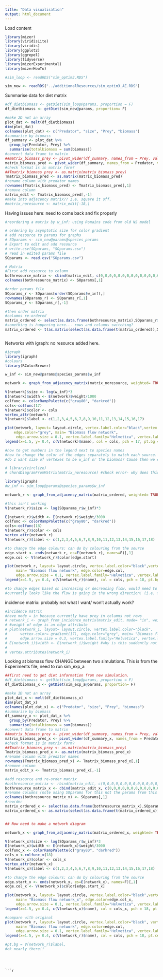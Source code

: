 ```yaml
---
title: "Data visualisation"
output: html_document
---
```


Load content
```r
library(mizer)
library(viridisLite)
library(viridis)
library(ggplot2)
library(ggrepel)
library(tidyverse)
library(mizerExperimental)
library(mizerHowTo)

#sim_loop <- readRDS("sim_optim3.RDS")

sim_new <- readRDS("../additionalResources/sim_optim3_AE.RDS")
```

Summarise data for diet matrix

```r
#df_dietbiomass <- getDiet(sim_loop@params, proportion = F)
df_dietbiomass <- getDiet(sim_new@params, proportion= F)

#make 2D not an array
plot_dat <- melt(df_dietbiomass)
dim(plot_dat)
colnames(plot_dat) <- c("Predator", "size", "Prey", "biomass")
#summarise by biomass
df_summary <- plot_dat %>% 
  group_by(Predator, Prey) %>% 
  summarise(totalbiomass = sum(biomass))
#convert data frame to matrix
##matrix_biomass_prey <- pivot_wider(df_summary, names_from = Prey, values_from = totalbiomass)
matrix_biomass_pred <- pivot_wider(df_summary, names_from = Predator, values_from = totalbiomass)
#check format is in matrix form?
##Tmatrix_biomass_prey <- as.matrix(matrix_biomass_prey)
Tmatrix_biomass_pred <- as.matrix(matrix_biomass_pred)
#rename column with predator names
rownames(Tmatrix_biomass_pred) <- Tmatrix_biomass_pred[,1]
#remove column
matrix_edit <- Tmatrix_biomass_pred[,-1] 
#make into adjacency matrix?? I.e. square it off.
#matrix_noresource <- matrix_edit[-18,]

```


Having issues here: need to come back and fix properly
```r
#reordering a matrix by w_inf: using Romains code from old NS model 

# ordering by asymptotic size for color gradient
# add resource to params for graphs
# SOparams <- sim_new@params@species_params
# Export to edit and add resource
# write.csv(SOparams, "SOparams.csv")
# read in edited params file
SOparams <- read.csv("SOparams.csv")

# Matrix
#First add resource to column
bothresource_matrix <- cbind(matrix_edit, c(0,0,0,0,0,0,0,0,0,0,0,0,0,0,0,0,0,0))
colnames(bothresource_matrix) <- SOparams[,1]

#order params file
SOparams_r <- SOparams[order(SOparams$w_inf),]
rownames(SOparams_r) <- SOparams_r[,1]
SOparams_r <- SOparams_r[,-1]

#then order matrix
#columns re-ordered
matrix_ordered <- select(as.data.frame(bothresource_matrix),SOparams_r$species)
#something is happening here... rows and columns switching?
matrix_ordered <- t(as.matrix(select(as.data.frame(t(matrix_ordered)),SOparams_r$species)))



```



Networks with igraph: no resource added here.

```r
#igraph
library(igraph)
#colours
library(RColorBrewer)

w_inf <- sim_new@params@species_params$w_inf

network <- graph_from_adjacency_matrix(matrix_noresource, weighted= TRUE, mode= "directed")

V(network)$size <- log(w_inf)*3
E(network)$width <- E(network)$weight/1000
colfunc <- colorRampPalette(c("gray80", "darkred"))
cols<-colfunc(17)
V(network)$color <- cols
vertex_attr(network)
V(network)$label <- c(1,2,3,4,5,6,7,8,9,10,11,12,13,14,15,16,17)

plot(network, layout= layout.circle, vertex.label.color="black",vertex.label.cex=0.6,
    edge.color="grey", main= "Biomass flow network", 
     edge.arrow.size = 0.1, vertex.label.family="Helvetica", vertex.label.dist= 0, vertex.label.degree= pi/2, edge.curved=.1)
legend(x=1.5, y= 0.4, c(V(network)$name), col = cols, pch = 17, pt.bg = V(network)$label, pt.cex =0.5, cex = 0.6, bty = "n", ncol=2)

#how to get numbers in the legend next to species names
#how to change the color of the edges separately to match each source.
#do I want size of vertexes to be w_inf or the biomass? Cause then we can look at biomass change....

# library(circlize)
# chordDiagramFromMatrix(matrix_noresource) #check error- why does this not work

```


```r
library(igraph)
#w_inf <- sim_loop@params@species_params$w_inf

network_r <- graph_from_adjacency_matrix(matrix_ordered, weighted= TRUE, mode= "directed")

#this isn't working
V(network_r)$size <- log(SOparams_r$w_inf)*3

E(network_r)$width <- E(network_r)$weight/3000
colfunc <- colorRampPalette(c("gray80", "darkred"))
cols<-colfunc(18)
V(network_r)$color <- cols
vertex_attr(network_r)
V(network_r)$label <- c(1,2,3,4,5,6,7,8,9,10,11,12,13,14,15,16,17,18)

#to change the edge colours: can do by colouring from the source 
edge.start <- ends(network_r, es=E(network_r), names=F)[,1]
edge.col <- V(network_r)$color[edge.start]

plot(network_r, layout= layout.circle, vertex.label.color="black",vertex.label.cex=0.6,
     main= "Biomass flow network", edge.color=edge.col,
     edge.arrow.size = 0.1, vertex.label.family="Helvetica", vertex.label.dist= 0, vertex.label.degree= pi/2, edge.curved=.1)
legend(x=1.5, y= 0.4, c(V(network_r)$name), col = cols, pch = 18, pt.bg = V(network_r)$label, pt.cex =0.5, cex = 0.6, bty = "n", ncol=2)

#to change edges based on increasing or decreasing flow, would need to add a new attribute probably.
#currently looks like the flow is going in the wrong direction! (i.e. from predator to prey). Need to redo the data summaru to get the opposite matrix format (prey in rows?)

```



incidence matrix: probably not what I want/ won't actually work?
```r
#incidence matrix
#have mode = in because currently have prey in columns not rows
# network_i <- graph_from_incidence_matrix(matrix_edit, mode= "in", weighted= TRUE, directed = TRUE)
# #weight of edge is an edge attribute
# plot(network_i, layout= layout.circle, vertex.label.color="black", 
#      vertex.color= gradient(17), edge.color="grey", main= "Biomass flow network",
#      edge.arrow.size = 0.3, vertex.label.family="Helvetica", vertex.label.dist= 2, vertex.label.degree= pi/2) 
# E(network_i)$width <- E(network_i)$weight #why is this suddently not working
# 
# vertex.attributes(network_i)
```

Looking at biomass flow CHANGE between two simulations. This is from the Experiments file, need to run sim_exp_a

```r
##first need to get diet information from new simulation.
#df_dietbiomass <- getDiet(sim_loop@params, proportion = F)
df_dietbiomass_x <- getDiet(sim_exp_a@params, proportion= F)

#make 2D not an array
plot_dat_x <- melt(df_dietbiomass_x)
dim(plot_dat_x)
colnames(plot_dat_x) <- c("Predator", "size", "Prey", "biomass")
#summarise by biomass
df_summary_x <- plot_dat_x %>% 
  group_by(Predator, Prey) %>% 
  summarise(totalbiomass = sum(biomass))
#convert data frame to matrix
##matrix_biomass_prey <- pivot_wider(df_summary, names_from = Prey, values_from = totalbiomass)
matrix_biomass_pred_x <- pivot_wider(df_summary_x, names_from = Predator, values_from = totalbiomass)
#check format is in matrix form?
##Tmatrix_biomass_prey <- as.matrix(matrix_biomass_prey)
Tmatrix_biomass_pred_x <- as.matrix(matrix_biomass_pred_x)
#rename column with predator names
rownames(Tmatrix_biomass_pred_x) <- Tmatrix_biomass_pred_x[,1]
#remove column
matrix_edit_x <- Tmatrix_biomass_pred_x[,-1] 

#add resource and re-order matrix
#bothresource_matrix <- rbind(matrix_edit, c(0,0,0,0,0,0,0,0,0,0,0,0,0,0,0,0,0,0))
bothresource_matrix_x <- cbind(matrix_edit_x, c(0,0,0,0,0,0,0,0,0,0,0,0,0,0,0,0,0,0))
#rename columns (note using SOparams for this not the params from this model- doesn't matter if just using the names)
colnames(bothresource_matrix_x) <- SOparams[,1]
#reorder
matrix_ordered_x <- select(as.data.frame(bothresource_matrix_x),SOparams_r$species)
matrix_ordered_x <- as.matrix(select(as.data.frame(t(matrix_ordered_x)),SOparams_r$species))


## Now need to make a network diagram

network_x <- graph_from_adjacency_matrix(matrix_ordered_x, weighted= TRUE, mode= "directed")

V(network_x)$size <- log(SOparams_r$w_inf)*3
E(network_x)$width <- E(network_x)$weight/3000
colfunc_x <- colorRampPalette(c("gray80", "darkred"))
cols_x <-colfunc_x(18)
V(network_x)$color <- cols_x
vertex_attr(network_x)
V(network_x)$label <- c(1,2,3,4,5,6,7,8,9,10,11,12,13,14,15,16,17,18)

#to change the edge colours: can do by colouring from the source 
edge.start_x <- ends(network_x, es=E(network_x), names=F)[,1]
edge.col_x <- V(network_x)$color[edge.start_x]

plot(network_x, layout= layout.circle, vertex.label.color="black",vertex.label.cex=0.8,
     main= "Biomass flow network_x", edge.color=edge.col_x,
     edge.arrow.size = 0.1, vertex.label.family="Helvetica", vertex.label.dist= 0, vertex.label.degree= pi/2, edge.curved=.1)
legend(x=1.5, y= 0.4, c(V(network_x)$name), col = cols_x, pch = 18, pt.cex =0.5, cex = 0.6, bty = "n", ncol=2)

#compare with original 
plot(network_r, layout= layout.circle, vertex.label.color="black", vertex.label.cex=0.8,
     main= "Biomass flow network", edge.color=edge.col,
     edge.arrow.size = 0.1, vertex.label.family="Helvetica", vertex.label.dist= 0, vertex.label.degree= pi/2, edge.curved=.1)
legend(x=1.5, y= 0.4, c(V(network_r)$name), col = cols, pch = 18, pt.cex =0.5, cex = 0.6, bty = "n", ncol=2)

#pt.bg = V(network_r)$label,
#ok nearly there!!
```



```



```r



```

```r


```

